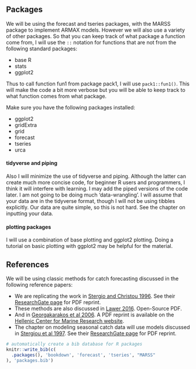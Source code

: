 ## Packages

We will be using the forecast and tseries packages, with the MARSS package to implement ARMAX models.  However we will also use a variety of other packages.  So that you can keep track of what package a function come from, I will use the `::` notation for functions that are not from the following standard packages:

* base R
* stats
* ggplot2

Thus to call function fun1 from package pack1, I will use `pack1::fun1()`.  This will make the code a bit more verbose but you will be able to keep track to what function comes from what package.

Make sure you have the following packages installed:

* ggplot2
* gridExtra
* grid
* forecast
* tseries
* urca

#### tidyverse and piping {-}

Also I will minimize the use of tidyverse and piping.  Although the latter can create much more concise code, for beginner R users and programmers, I think it will interfere with learning.  I may add the piped versions of the code later.  I am not going to be doing much 'data-wrangling'.  I will assume that your data are in the tidyverse format, though I will not be using tibbles explicitly.  Our data are quite simple, so this is not hard.  See the chapter on inputting your data. 

#### plotting packages {-}

I will use a combination of base plotting and ggplot2 plotting.  Doing a tutorial on basic plotting with ggplot2 may be helpful for the material.

## References

We will be using classic methods for catch forecasting discussed in the following reference papers:

* We are replicating the work in [Stergio and Christou 1996](https://doi.org/10.1016/0165-7836(95)00389-4). See their [ResearchGate page](https://www.researchgate.net/publication/223836928_Modelling_and_forecasting_annual_fisheries_catches_Comparison_of_regression_univariate_and_multivariate_time_series_methods) for PDF reprint.
* These methods are also discussed in [Lawer 2016](http://dx.doi.org/10.4236/nr.2016.74018).  Open-Source PDF.
* And in [Georgakarakos et al 2006](https://doi.org/10.1016/j.fishres.2005.12.003).  A PDF reprint is available on the [Hellenic Center for Marine Research website](http://arch.her.hcmr.gr/publ.htm).
* The chapter on modeling seasonal catch data will use models discussed in [Stergiou et al 1997](https://doi.org/10.1016/S0165-7836(96)00482-1). See their [ResearchGate page](https://www.researchgate.net/publication/222888388_Modelling_and_forecasting_monthly_fisheries_catches_Comparison_of_regression_univariate_and_multivariate_time_series_methods) for PDF reprint.



```r
# automatically create a bib database for R packages
knitr::write_bib(c(
  .packages(), 'bookdown', 'forecast', 'tseries', "MARSS"
), 'packages.bib')
```